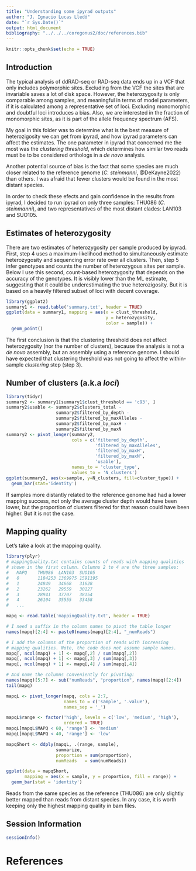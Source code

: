 ```yaml
---
title: "Understanding some ipyrad outputs"
author: "J. Ignacio Lucas Lledó"
date: "`r Sys.Date()`"
output: html_document
bibliography: "../../../coregonus2/doc/references.bib"
---
```


```r
knitr::opts_chunk$set(echo = TRUE)
```

## Introduction

The typical analysis of ddRAD-seq or RAD-seq data ends up in a VCF
that only includes polymorphic sites. Excluding from the VCF the sites
that are invariable saves a lot of disk space. However, the heterozygosity
is only comparable among samples, and meaningful in terms of model
parameters, if it is calculated among a representative set of loci.
Excluding monomorphic and doubtful loci introduces a bias. Also, we
are interested in the fraction of monomorphic sites, as it is part
of the allele frequency spectrum (AFS).

My goal in this folder was to determine what is the best measure of
heterozigosity we can get from ipyrad, and how ipyrad parameters can
affect the estimates. The one parameter in ipyrad that concerned me
the most was the *clustering threshold*, which determines how similar
two reads must be to be considered orthologs in a *de novo* analysis.

Another potential source of bias is the fact that some species are
much closer related to the reference genome (*C. steinmanni*,
@DeKayne2022) than others. I was afraid that fewer clusters would
be found in the most distant species.

In order to check these efects and gain confidence in the results
from ipyrad, I decided to run ipyrad on only three samples: THU086
(*C. steinmanni*), and two representatives of the most distant
clades: LAN103 and SUO105.

## Estimates of heterozygosity

There are two estimates of heterozygosity per sample produced by
ipyrad. First, step 4 uses a maximum-likelihood method to
simultaneously estimate heterozygosity and sequencing error rate
over all clusters. Then, step 5 infer genotypes and counts the
number of heterozygous sites per sample. Below I use this second,
count-based heterozygosity that depends on the accuracy of the
genotypes. It is visibly lower than the ML estimate, suggesting
that it could be underestimating the true heterozigosity. But it
is based on a heavily filtered subset of loci with decent coverage.

```r
library(ggplot2)
summary1 <- read.table('summary.txt', header = TRUE)
ggplot(data = summary1, mapping = aes(x = clust_threshold,
                                      y = heterozygosity,
                                      color = sample)) +
  geom_point()
```

The first conclusion is that the clustering threshold does not
affect heterozygosity (nor the number of clusters), because the
analysis is not a *de novo* assembly, but an assembly using a
reference genome. I should have expected that clustering threshold
was not going to affect the within-sample *clustering* step (step 3).

## Number of clusters (a.k.a *loci*)

```r
library(tidyr)
summary2 <- summary1[summary1$clust_threshold == 'c93', ]
summary2$usable <- summary2$clusters_total -
                   summary2$filtered_by_depth -
                   summary2$filtered_by_maxAlleles -
                   summary2$filtered_by_maxH -
                   summary2$filtered_by_maxN
summary2 <- pivot_longer(summary2,
                         cols = c('filtered_by_depth',
                                  'filtered_by_maxAlleles',
                                  'filtered_by_maxH',
                                  'filtered_by_maxN',
                                  'usable'),
                         names_to = 'cluster_type',
                         values_to = 'N_clusters')
ggplot(summary2, aes(x=sample, y=N_clusters, fill=cluster_type)) +
  geom_bar(stat='identity')
```

If samples more distantly related to the reference genome had had a lower
mapping success, not only the average cluster depth would have been lower,
but the proportion of clusters filtered for that reason could have been
higher. But it is not the case.

## Mapping quality

Let's take a look at the mapping quality.

```r
library(plyr)
# mappingQuality.txt contains counts of reads with mapping qualities
# shown in the first column. Columns 2 to 4 are the three samples:
#   MAPQ    THU086  LAN103  SUO105
#   0       1184253 1369975 1591195
#   1       24849   34668   31628
#   2       23262   29559   30127
#   3       28941   37707   38154
#   4       26104   35555   33458
#   ...

mapq <- read.table('mappingQuality.txt', header = TRUE)

# I need a suffix in the column names to pivot the table longer
names(mapq)[2:4] <- paste0(names(mapq)[2:4], "_numReads")

# I add the columns of the proportion of reads with increasing
# mapping qualities. Note, the code does not assume sample names.
mapq[, ncol(mapq) + 1] <- mapq[,2] / sum(mapq[,2])
mapq[, ncol(mapq) + 1] <- mapq[,3] / sum(mapq[,3])
mapq[, ncol(mapq) + 1] <- mapq[,4] / sum(mapq[,4])

# And name the columns conveniently for pivoting:
names(mapq)[5:7] <- sub("numReads", "proportion", names(mapq)[2:4])
tail(mapq)

mapqL <- pivot_longer(mapq, cols = 2:7,
                      names_to = c('sample', '.value'),
                      names_sep = '_')

mapqL$range <- factor('high', levels = c('low', 'medium', 'high'),
                      ordered = TRUE)
mapqL[mapqL$MAPQ < 60, 'range'] <- 'medium'
mapqL[mapqL$MAPQ < 40, 'range'] <- 'low'

mapqShort <- ddply(mapqL, .(range, sample),
                   summarize,
                   proportion = sum(proportion),
                   numReads   = sum(numReads))

ggplot(data = mapqShort,
       mapping = aes(x = sample, y = proportion, fill = range)) +
  geom_bar(stat = 'identity')
```

Reads from the same species as the reference (THU086) are only
slightly better mapped than reads from distant species. In any
case, it is worth keeping only the highest mapping quality in
bam files.

## Session Information

```r
sessionInfo()
```

# References